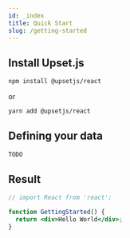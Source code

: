 ```yaml
---
id: _index
title: Quick Start
slug: /getting-started
---
```


## Install Upset.js

```sh
npm install @upsetjs/react
```

or

```sh
yarn add @upsetjs/react
```

## Defining your data

```js
TODO
```

## Result

```jsx live
// import React from 'react';

function GettingStarted() {
  return <div>Hello World</div>;
}
```
